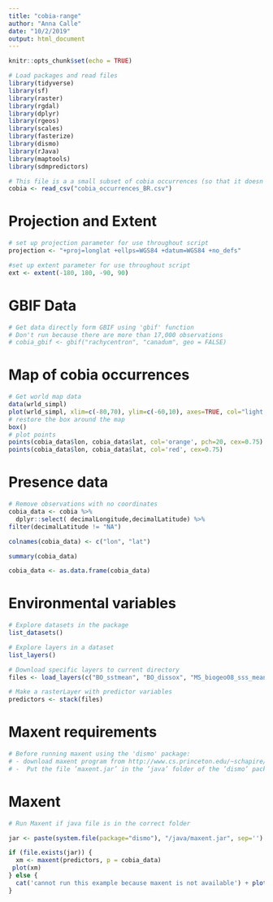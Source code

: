 ```yaml
---
title: "cobia-range"
author: "Anna Calle"
date: "10/2/2019"
output: html_document
---
```


```r
knitr::opts_chunk$set(echo = TRUE)
```


```r
# Load packages and read files
library(tidyverse)
library(sf)
library(raster)
library(rgdal)
library(dplyr)
library(rgeos)
library(scales)
library(fasterize)
library(dismo)
library(rJava)
library(maptools)
library(sdmpredictors) 

# This file is a a small subset of cobia occurrences (so that it doesn't take too long to load)
cobia <- read_csv("cobia_occurrences_BR.csv")


```

# Projection and Extent
```r
# set up projection parameter for use throughout script
projection <- "+proj=longlat +ellps=WGS84 +datum=WGS84 +no_defs"

#set up extent parameter for use throughout script
ext <- extent(-180, 180, -90, 90)
```

# GBIF Data
```r
# Get data directly form GBIF using 'gbif' function
# Don't run because there are more than 17,000 observations
# cobia_gbif <- gbif("rachycentron", "canadum", geo = FALSE)
```

# Map of cobia occurrences
```r
# Get world map data
data(wrld_simpl)
plot(wrld_simpl, xlim=c(-80,70), ylim=c(-60,10), axes=TRUE, col="light yellow")
# restore the box around the map
box()
# plot points
points(cobia_data$lon, cobia_data$lat, col='orange', pch=20, cex=0.75) > # plot points again to add a border, for better visibility
points(cobia_data$lon, cobia_data$lat, col='red', cex=0.75)
```

# Presence data
```r
# Remove observations with no coordinates
cobia_data <- cobia %>% 
  dplyr::select( decimalLongitude,decimalLatitude) %>% 
filter(decimalLatitude != "NA")

colnames(cobia_data) <- c("lon", "lat")

summary(cobia_data)

cobia_data <- as.data.frame(cobia_data)
```

# Environmental variables
```r
# Explore datasets in the package 
list_datasets() 

# Explore layers in a dataset 
list_layers() 

# Download specific layers to current directory
files <- load_layers(c("BO_sstmean", "BO_dissox", "MS_biogeo08_sss_mean_5m")) 

# Make a rasterLayer with predictor variables
predictors <- stack(files)

```
# Maxent requirements 
```r
# Before running maxent using the 'dismo' package:
# - download maxent program from http://www.cs.princeton.edu/~schapire/maxent/
# -  Put the file ’maxent.jar’ in the ’java’ folder of the ’dismo’ package. That is the folder returned by system.file("java", package="dismo")

```


# Maxent
```r
# Run Maxent if java file is in the correct folder

jar <- paste(system.file(package="dismo"), "/java/maxent.jar", sep='')

if (file.exists(jar)) {
  xm <- maxent(predictors, p = cobia_data)
 plot(xm)
} else {
  cat('cannot run this example because maxent is not available') + plot(1)
}

```


